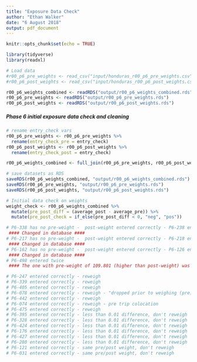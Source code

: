 ```yaml
---
title: "Exposure Data Check"
author: "Ethan Walker"
date: "6 August 2018"
output: pdf_document
---
```


```r
knitr::opts_chunk$set(echo = TRUE)
```

```r
library(tidyverse)
library(readxl)
```

```r
# Load data
#r00_p6_pre_weights <- read_csv("input/honduras_r00_p6_pre_weights.csv")
#r00_p6_post_weights <- read_csv("input/honduras_r00_p6_post_weights.csv")

r00_p6_weights_combined <- readRDS("output/r00_p6_weights_combined.rds")
r00_p6_pre_weights <- readRDS("output/r00_p6_pre_weights.rds")
r00_p6_post_weights <- readRDS("output/r00_p6_post_weights.rds")
```

##### Phase 6 initial exposure data check and cleaning #####
```r
# rename entry_check vars
r00_p6_pre_weights <- r00_p6_pre_weights %>% 
  rename(entry_check_pre = entry_check)
r00_p6_post_weights <- r00_p6_post_weights %>% 
  rename(entry_check_post = entry_check)

r00_p6_weights_combined <- full_join(r00_p6_pre_weights, r00_p6_post_weights, by = "filter_id")

# save datasets as RDS
saveRDS(r00_p6_weights_combined, "output/r00_p6_weights_combined.rds")
saveRDS(r00_p6_pre_weights, "output/r00_p6_pre_weights.rds")
saveRDS(r00_p6_post_weights, "output/r00_p6_post_weights.rds")
```

```r
# Initial data check on weights
weight_check <- r00_p6_weights_combined %>% 
  mutate(pre_post_diff = (average_post - average_pre)) %>% 
  mutate(pre_post_check = if_else(pre_post_diff < 0, "neg", "pos")) 

# P6-338 has no pre-weight -  post-weight entered correctly - P6-238 entered twice
 #### Changed in database ####
# P6-217 has no pre-weight -  post-weight entered correctly - P6-218 entered twice
 #### Changed in database ####
# P6-162 has no pre-weight -  post-weight entered correctly - P6-126 entered twice
 #### Changed in database ####
# P6-498 entered twice 
 #### The one with pre-weight of 109.801 (higher than post-weight) was renamed to P6-468 (missing from pre-weights) ####

# P6-247 entered correctly - reweigh
# P6-339 entered correctly - reweigh
# P6-405 entered correctly - reweigh
# P6-078 entered correctly - reweigh - "dropped prior to weighing (pre)"
# P6-442 entered correctly - reweigh
# P6-074 entered correctly - reweigh - pre trip colocation
# P6-475 entered correctly - reweigh
# P6-395 entered correctly - less than 0.01 difference, don't reweigh
# P6-328 entered correctly - less than 0.01 difference, don't reweigh
# P6-424 entered correctly - less than 0.01 difference, don't reweigh
# P6-176 entered correctly - less than 0.01 difference, don't reweigh
# P6-427 entered correctly - less than 0.01 difference, don't reweigh
# P6-280 entered correctly - less than 0.01 difference, don't reweigh
# P6-121 entered correctly - same pre/post weight, don't reweigh
# P6-031 entered correctly - same pre/post weight, don't reweigh
```
